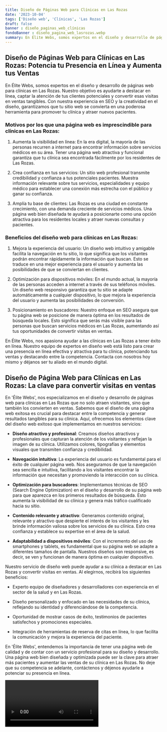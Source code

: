 ```yaml
---
title: Diseño de Páginas Web para Clínicas en Las Rozas
date: '2023-10-04'
tags: ['Diseño web', 'Clínicas', 'Las Rozas']
draft: false
banner : diseño_paginas_web_clínicas
fondoBanner : diseño_pagina_web_lasrozas.webp
summary: En Élite Webs, somos expertos en el diseño y desarrollo de páginas web para clínicas en Las Rozas. Nuestro objetivo es ayudarte a destacar en línea, captar la atención de tus clientes potenciales y convertir esas visitas en ventas tangibles. Con nuestra experiencia en SEO y la creatividad en el diseño, garantizamos que tu sitio web se convierta en una poderosa herramienta para promover tu clínica y atraer nuevos pacientes.
---
```


## Diseño de Páginas Web para Clínicas en Las Rozas: Potencia tu Presencia en Línea y Aumenta tus Ventas

En Élite Webs, somos expertos en el diseño y desarrollo de páginas web para clínicas en Las Rozas. Nuestro objetivo es ayudarte a destacar en línea, captar la atención de tus clientes potenciales y convertir esas visitas en ventas tangibles. Con nuestra experiencia en SEO y la creatividad en el diseño, garantizamos que tu sitio web se convierta en una poderosa herramienta para promover tu clínica y atraer nuevos pacientes.

### Motivos por los que una página web es imprescindible para clínicas en Las Rozas:

1. Aumenta la visibilidad en línea: En la era digital, la mayoría de las personas recurren a internet para encontrar información sobre servicios médicos en su área. Tener una página web atractiva y funcional garantiza que tu clínica sea encontrada fácilmente por los residentes de Las Rozas.

2. Crea confianza en tus servicios: Un sitio web profesional transmite credibilidad y confianza a tus potenciales pacientes. Muestra información relevante sobre tus servicios, especialidades y equipo médico para establecer una conexión más estrecha con el público y ganar su confianza.

3. Amplía tu base de clientes: Las Rozas es una ciudad en constante crecimiento, con una demanda creciente de servicios médicos. Una página web bien diseñada te ayudará a posicionarte como una opción atractiva para los residentes locales y atraer nuevas consultas y pacientes.

### Beneficios del diseño web para clínicas en Las Rozas:

1. Mejora la experiencia del usuario: Un diseño web intuitivo y amigable facilita la navegación en tu sitio, lo que significa que los visitantes podrán encontrar rápidamente la información que buscan. Esto se traduce en una mejor experiencia para el usuario y aumenta las posibilidades de que se conviertan en clientes.

2. Optimización para dispositivos móviles: En el mundo actual, la mayoría de las personas acceden a internet a través de sus teléfonos móviles. Un diseño web responsivo garantiza que tu sitio se adapte automáticamente a cualquier dispositivo, lo que mejora la experiencia del usuario y aumenta las posibilidades de conversión.

3. Posicionamiento en buscadores: Nuestro enfoque en SEO asegura que tu página web se posicione de manera óptima en los resultados de búsqueda locales. Esto significa que serás más visible para las personas que buscan servicios médicos en Las Rozas, aumentando así tus oportunidades de convertir visitas en ventas.

En Élite Webs, nos apasiona ayudar a las clínicas en Las Rozas a tener éxito en línea. Nuestro equipo de expertos en diseño web está listo para crear una presencia en línea efectiva y atractiva para tu clínica, potenciando tus ventas y destacando entre la competencia. Contacta con nosotros hoy mismo y déjanos ser tu aliado en el mundo digital.

<GifSeo />

<Cta />

## Diseño de Página Web para Clínicas en Las Rozas: La clave para convertir visitas en ventas

En 'Élite Webs', nos especializamos en el diseño y desarrollo de páginas web para clínicas en Las Rozas que no solo atraen visitantes, sino que también los convierten en ventas. Sabemos que el diseño de una página web exitosa es crucial para destacar entre la competencia y generar resultados tangibles para su clínica. Aquí, ofrecemos los elementos clave del diseño web exitoso que implementamos en nuestros servicios:

- **Diseño atractivo y profesional**: Creamos diseños atractivos y profesionales que capturan la atención de los visitantes y reflejan la imagen de su clínica. Utilizamos colores, tipografías y elementos visuales que transmiten confianza y credibilidad.

- **Navegación intuitiva**: La experiencia del usuario es fundamental para el éxito de cualquier página web. Nos aseguramos de que la navegación sea sencilla e intuitiva, facilitando a los visitantes encontrar la información que necesitan y promoviendo la interacción con su clínica.

- **Optimización para buscadores**: Implementamos técnicas de SEO (Search Engine Optimization) en el diseño y desarrollo de su página web para que aparezca en los primeros resultados de búsqueda. Esto aumenta la visibilidad de su clínica y genera más tráfico cualificado hacia su sitio.

- **Contenido relevante y atractivo**: Generamos contenido original, relevante y atractivo que despierte el interés de los visitantes y les brinde información valiosa sobre los servicios de su clínica. Esto crea confianza y establece su expertise en el área de la salud.

- **Adaptabilidad a dispositivos móviles**: Con el incremento del uso de smartphones y tablets, es fundamental que su página web se adapte a diferentes tamaños de pantalla. Nuestros diseños son responsive, es decir, se ven y funcionan de manera óptima en cualquier dispositivo.

Nuestro servicio de diseño web puede ayudar a su clínica a destacar en Las Rozas y convertir visitas en ventas. Al elegirnos, recibirá los siguientes beneficios:

- Experto equipo de diseñadores y desarrolladores con experiencia en el sector de la salud y en Las Rozas.

- Diseño personalizado y enfocado en las necesidades de su clínica, reflejando su identidad y diferenciándose de la competencia.

- Oportunidad de mostrar casos de éxito, testimonios de pacientes satisfechos y promociones especiales.

- Integración de herramientas de reserva de citas en línea, lo que facilita la comunicación y mejora la experiencia del paciente.

En 'Élite Webs', entendemos la importancia de tener una página web de calidad y de contar con un servicio profesional para su diseño y desarrollo. Una página web bien diseñada y optimizada puede ser la clave para atraer más pacientes y aumentar las ventas de su clínica en Las Rozas. No deje que su competencia se adelante, contáctenos y déjenos ayudarle a potenciar su presencia en línea.

<Video />

<CtaBot job='Clínicas' city='Las Rozas'/>

<Gmaps query='Las Rozas+españa+maps' />